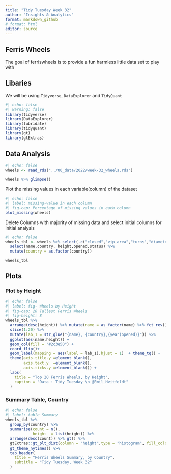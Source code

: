 ```yaml
---
title: "Tidy Tuesday Week 32"
author: "Insights & Analytics"
format: markdown_github
# format: html
editor: source
---
```


## Ferris Wheels 
The goal of ferriswheels is to provide a fun harmless little data set to play with

## Libaries

We will be using `Tidyverse`, `DataExplorer` and `TidyQuant`

```r
#| echo: false
#| warning: false
library(tidyverse)
library(DataExplorer)
library(lubridate)
library(tidyquant)
library(gt)
library(gtExtras)
```

## Data Analysis

```r
#| echo: false
wheels <- read_rds("../00_data/2022/week-32_wheels.rds")

wheels %>% glimpse()
```

Plot the missing values in each variable(column) of the dataset
```r
#| echo: false
#| label: missing-value in each column
#| fig-cap: Percentage of missing values in each column
plot_missing(wheels)
```

Delete Columns with majority of missing data and select initial columns for initial analysis 
```r
#| echo: false
wheels_tbl <- wheels %>% select(-c("closed","vip_area","turns","diameter","design_manufacturer")) %>%
  select(name,country, height,opened,status) %>% 
  mutate(country = as.factor(country))

wheels_tbl
```

## Plots 
### Plot by Height 
```r
#| echo: false
#| label: fig- Wheels by Height
#| fig-cap: 20 Tallest Ferris Wheels
#| fig-height: 8
wheels_tbl %>%
  arrange(desc(height)) %>% mutate(name = as_factor(name) %>% fct_rev()) %>% 
  slice(1:20) %>% 
  mutate(lab_1 = str_glue("{name}, {country},{year(opened)}")) %>% 
  ggplot(aes(name,height)) + 
  geom_col(fill = "#2c3e50") + 
  coord_flip()+ 
  geom_label(mapping = aes(label = lab_1),hjust = 1)  + theme_tq() +
  theme(axis.title.y =element_blank(),
        axis.text.y  =element_blank(),
        axis.ticks.y =element_blank()) + 
  labs(
    title = "Top 20 Ferris Wheels, by Height",
    caption = "Data : Tidy Tuesday \n @Emil_Hvitfeldt"
  )
```
### Summary Table, Country
```r
#| echo: false
#| label: table Summary
wheels_tbl %>% 
  group_by(country) %>% 
  summarise(count = n(),
            height  = list(height)) %>% 
  arrange(desc(count)) %>% gt() %>% 
  gtExtras::gt_plt_dist(column = "height",type = "histogram", fill_color = "red") %>% 
  gt_theme_nytimes() %>%
  tab_header(
    title = "Ferris Wheels Summary, by Country",
    subtitle = "Tidy Tuesday, Week 32"
  )
```

